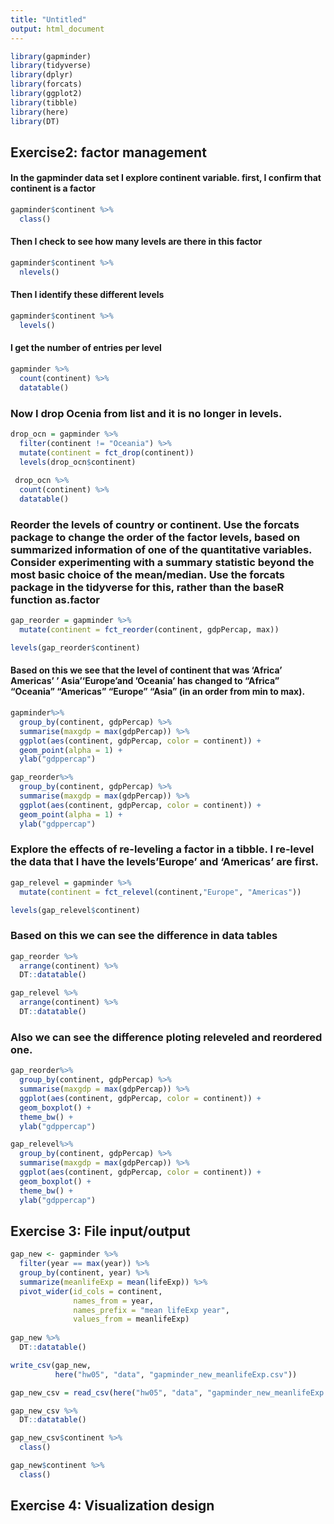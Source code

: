 ```yaml
---
title: "Untitled"
output: html_document
---
```


```r
library(gapminder)
library(tidyverse)
library(dplyr)
library(forcats)
library(ggplot2)
library(tibble)
library(here)
library(DT)

```


## Exercise2: factor management

#### In the gapminder data set I explore continent variable. first, I confirm that continent is a factor
```r
gapminder$continent %>%
  class()
```

#### Then I check to see how many levels are there in this factor
```r
gapminder$continent %>%
  nlevels()
```

#### Then I identify these different levels
```r
gapminder$continent %>%
  levels()
```

#### I get the number of entries per level
```r
gapminder %>%
  count(continent) %>%
  datatable()
```

### Now I drop Ocenia from list and it is no longer in levels. 
```r
drop_ocn = gapminder %>%
  filter(continent != "Oceania") %>%
  mutate(continent = fct_drop(continent))
  levels(drop_ocn$continent)
  
 drop_ocn %>%
  count(continent) %>%
  datatable()
```

### Reorder the levels of country or continent. Use the forcats package to change the order of the factor levels, based on summarized information of one of the quantitative variables. Consider experimenting with a summary statistic beyond the most basic choice of the mean/median. Use the forcats package in the tidyverse for this, rather than the baseR function as.factor

```r
gap_reorder = gapminder %>%
  mutate(continent = fct_reorder(continent, gdpPercap, max))

levels(gap_reorder$continent)
```

#### Based on this we see that the level of continent that was 'Africa' Americas' ' Asia''Europe'and 'Oceania' has changed to "Africa"   "Oceania"  "Americas" "Europe"   "Asia" (in an order from min to max). 
```r
gapminder%>%
  group_by(continent, gdpPercap) %>%
  summarise(maxgdp = max(gdpPercap)) %>%
  ggplot(aes(continent, gdpPercap, color = continent)) +
  geom_point(alpha = 1) +
  ylab("gdppercap")

gap_reorder%>% 
  group_by(continent, gdpPercap) %>%
  summarise(maxgdp = max(gdpPercap)) %>%
  ggplot(aes(continent, gdpPercap, color = continent)) +
  geom_point(alpha = 1) +
  ylab("gdppercap")
```


### Explore the effects of re-leveling a factor in a tibble. I re-level the data that I have the levels'Europe' and 'Americas' are first. 
```r
gap_relevel = gapminder %>%
  mutate(continent = fct_relevel(continent,"Europe", "Americas"))

levels(gap_relevel$continent)
```


### Based on this we can see the difference in data tables 
```r
gap_reorder %>%
  arrange(continent) %>%
  DT::datatable()

gap_relevel %>%
  arrange(continent) %>%
  DT::datatable()


```

### Also we can see the difference ploting releveled and reordered one. 
```r
gap_reorder%>% 
  group_by(continent, gdpPercap) %>%
  summarise(maxgdp = max(gdpPercap)) %>%
  ggplot(aes(continent, gdpPercap, color = continent)) +
  geom_boxplot() +
  theme_bw() +
  ylab("gdppercap")

gap_relevel%>% 
  group_by(continent, gdpPercap) %>%
  summarise(maxgdp = max(gdpPercap)) %>%
  ggplot(aes(continent, gdpPercap, color = continent)) +
  geom_boxplot() +
  theme_bw() +
  ylab("gdppercap")

```

## Exercise 3: File input/output

```r
gap_new <- gapminder %>%
  filter(year == max(year)) %>%
  group_by(continent, year) %>%
  summarize(meanlifeExp = mean(lifeExp)) %>%
  pivot_wider(id_cols = continent,
              names_from = year,
              names_prefix = "mean lifeExp year",
              values_from = meanlifeExp)
  
gap_new %>%
  DT::datatable()
```



```r
write_csv(gap_new,
          here("hw05", "data", "gapminder_new_meanlifeExp.csv"))
```

```r
gap_new_csv = read_csv(here("hw05", "data", "gapminder_new_meanlifeExp.csv"))

gap_new_csv %>%
  DT::datatable()
```

```r
gap_new_csv$continent %>%
  class()

gap_new$continent %>%
  class()


```



## Exercise 4: Visualization design

